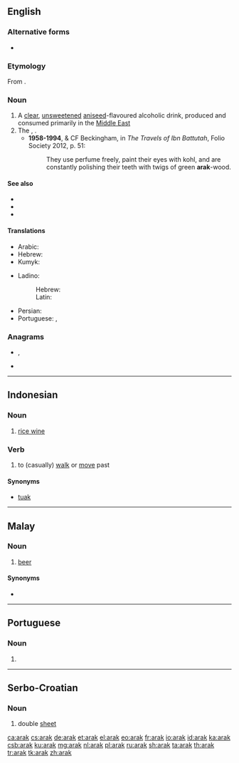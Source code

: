 {{also|árak|arák}}
==English==

===Alternative forms===
* {{l|en|araq}}

===Etymology===
From {{etyl|ar|en}} {{m|ar|عَرَق}}.

===Noun===
{{en-noun|-}}

# A [[clear]], [[unsweetened]] [[aniseed]]-flavoured alcoholic drink, produced and consumed primarily in the [[Middle East]]
# The {{vern|toothbrush tree}}, {{taxlink|Salvadora persica|species|noshow=1}}.
#* '''1958-1994''', {{w|Hamilton Gibb}} & CF Beckingham, in ''The Travels of Ibn Battutah'', Folio Society 2012, p. 51:
#*: They use perfume freely, paint their eyes with kohl, and are constantly polishing their teeth with twigs of green '''arak'''-wood.

====See also====
* {{l|en|arrack}}
* {{l|en|raki}}
* {{pedia|Arak (distilled beverage)}}

====Translations====
{{trans-top|a Middle Eastern aniseed-flavoured alcoholic drink}}
* Arabic: {{t|ar|عَرَق|m}}
* Hebrew: {{t|he|עַרַק|m|tr=arák}}
* Kumyk: {{t|kum|гьаракъы|tr=haraqı}}
{{trans-mid}}
* Ladino:
*: Hebrew: {{t|lad|ראקי|m}}
*: Latin: {{t|lad|raki|m}}
* Persian: {{t+|fa|عرق|tr='araq}}
* Portuguese: {{t|pt|áraque|m}}, {{t|pt|arak|m}}
{{trans-bottom}}

===Anagrams===
* {{l|en|kara}}, {{l|en|Kara}}
* {{l|en|rak'a}}

----

==Indonesian==

===Noun===
{{id-noun}}

# [[rice wine]]

===Verb===
{{id-verb}}

# to (casually) [[walk]] or [[move]] past

====Synonyms====
* [[tuak]]

----

==Malay==

===Noun===
{{ms-noun|j=ارق|pl=-}}

# [[beer]]

====Synonyms====
* {{l|ms|bir}}

----

==Portuguese==

===Noun===
{{pt-noun|m|s}}

# {{alternative form of|áraque|lang=pt}}

----

==Serbo-Croatian==

===Noun===
{{sh-noun|g=m}}

# double [[sheet]]

[[ca:arak]]
[[cs:arak]]
[[de:arak]]
[[et:arak]]
[[el:arak]]
[[eo:arak]]
[[fr:arak]]
[[io:arak]]
[[id:arak]]
[[ka:arak]]
[[csb:arak]]
[[ku:arak]]
[[mg:arak]]
[[nl:arak]]
[[pl:arak]]
[[ru:arak]]
[[sh:arak]]
[[ta:arak]]
[[th:arak]]
[[tr:arak]]
[[tk:arak]]
[[zh:arak]]